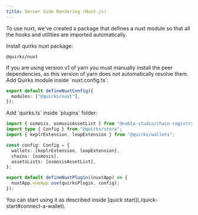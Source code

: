 ```yaml
---
title: Server Side Rendering (Nuxt.js)
---
```


To use nuxt, we've created a package that defines a nuxt module so that all the
hooks and utilities are imported automatically.

<Steps>
  <Step>
    Install quirks nuxt package:

```package-install
@quirks/nuxt
```

<Callout type="warn">
  If you are using version v1 of yarn you must manually install the peer
  dependencies, as this version of yarn does not automatically resolve them.
</Callout>

  </Step>
  <Step>
Add Quirks module inside `nuxt.config.ts`:

```ts title="nuxt.config.ts"
export default defineNuxtConfig({
  modules: ["@quirks/nuxt"],
});
```

  </Step>
  <Step>
Add `quirks.ts` inside `plugins` folder:

```ts title="/plugins/quirks.ts"
import { osmosis, osmosisAssetList } from "@nabla-studio/chain-registry";
import type { Config } from "@quirks/store";
import { keplrExtension, leapExtension } from "@quirks/wallets";

const config: Config = {
  wallets: [keplrExtension, leapExtension],
  chains: [osmosis],
  assetsLists: [osmosisAssetList],
};

export default defineNuxtPlugin((nuxtApp) => {
  nuxtApp.vueApp.use(quirksPlugin, config);
});
```

  </Step>
  <Step>
  You can start using it as described inside [quick start](./quick-start#connect-a-wallet).
  </Step>
</Steps>
